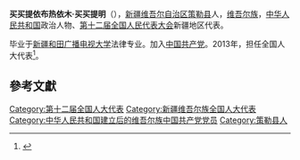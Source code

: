 '''买买提依布热依木·买买提明'''（{{bd|1978年||}}），[[新疆维吾尔自治区|新疆维吾尔自治区]][[策勒县|策勒县]]人，[[维吾尔族|维吾尔族]]，[[中华人民共和国|中华人民共和国]]政治人物、[[第十二届全国人民代表大会|第十二届全国人民代表大会]]新疆地区代表。

毕业于[[新疆和田广播电视大学|新疆和田广播电视大学]]法律专业。加入[[中国共产党|中国共产党]]。2013年，担任全国人大代表<ref>{{cite news|title=全国人大代表信息-买买提依布热依木·买买提明|url=http://210.82.31.1:8084/delegate/viewDelegate.action?dbid=122619|accessdate=2013-04-05|newspaper=全国人大网|archive-url=https://web.archive.org/web/20180929060252/http://www.npc.gov.cn/delegate/viewDelegate.action?dbid=122619|archive-date=2018-09-29|dead-url=yes}}</ref>。

==參考文獻==
{{reflist}}

{{中华人民共和国政治人物小作品}}
{{DEFAULTSORT:M買}}
[[Category:第十二届全国人大代表|Category:第十二届全国人大代表]]
[[Category:新疆维吾尔族全国人大代表|Category:新疆维吾尔族全国人大代表]]
[[Category:中华人民共和国建立后的维吾尔族中国共产党党员|Category:中华人民共和国建立后的维吾尔族中国共产党党员]]
[[Category:策勒县人|Category:策勒县人]]
